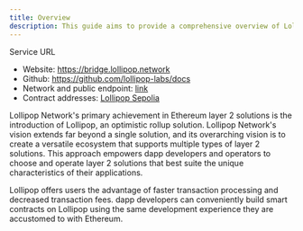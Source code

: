 ```yaml
---
title: Overview
description: This guide aims to provide a comprehensive overview of Lollipop, the Ethereum layer 2 chain that runs on the Lollipop Network, as well as information that users and developers can utilize right away.
---
```


<Info>
Service URL

-   Website: https://bridge.lollipop.network
-   Github: https://github.com/lollipop-labs/docs
-   Network and public endpoint: [link](https://docs.lollipop.network/service-guide/lollipop/networks-and-public-endpoints)
-   Contract addresses: [Lollipop Sepolia](https://docs.lollipop.network/service-guide/lollipop/contract-addresses)
</Info>

Lollipop Network's primary achievement in Ethereum layer 2 solutions is the introduction of Lollipop, an optimistic rollup solution. Lollipop Network's vision extends far beyond a single solution, and its overarching vision is to create a versatile ecosystem that supports multiple types of layer 2 solutions. This approach empowers dapp developers and operators to choose and operate layer 2 solutions that best suite the unique characteristics of their applications.

Lollipop offers users the advantage of faster transaction processing and decreased transaction fees. dapp developers can conveniently build smart contracts on Lollipop using the same development experience they are accustomed to with Ethereum.